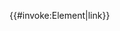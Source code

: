 <noinclude>
{{documentation}}
<!--
分類及跨維基連接請加到/doc副頁中
--></noinclude><includeonly>{{#invoke:Element|link}}</includeonly>